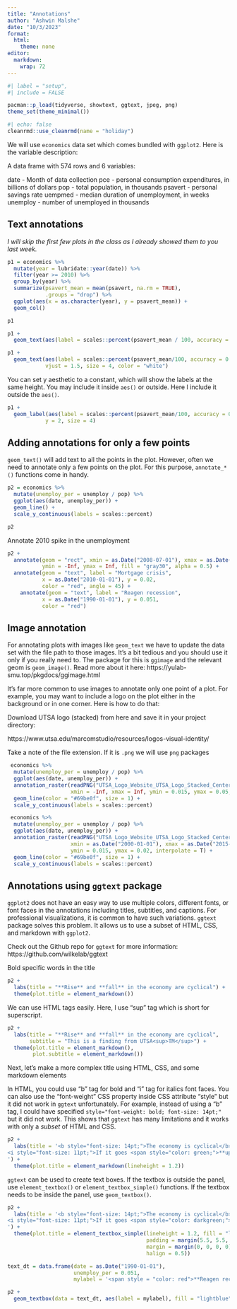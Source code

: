 ```yaml
---
title: "Annotations"
author: "Ashwin Malshe"
date: "10/3/2023"
format:
  html: 
    theme: none
editor: 
  markdown: 
    wrap: 72
---
```


```r
#| label = "setup",
#| include = FALSE

pacman::p_load(tidyverse, showtext, ggtext, jpeg, png)
theme_set(theme_minimal())
```

```r
#| echo: false
cleanrmd::use_cleanrmd(name = "holiday")
```

We will use `economics` data set which comes bundled with `ggplot2`.
Here is the variable description:

A data frame with 574 rows and 6 variables:

date - Month of data collection pce - personal consumption expenditures,
in billions of dollars pop - total population, in thousands psavert -
personal savings rate uempmed - median duration of unemployment, in
weeks unemploy - number of unemployed in thousands

## Text annotations

*I will skip the first few plots in the class as I already showed them
to you last week.*

```r
p1 = economics %>% 
  mutate(year = lubridate::year(date)) %>% 
  filter(year >= 2010) %>% 
  group_by(year) %>% 
  summarize(psavert_mean = mean(psavert, na.rm = TRUE),
            .groups = "drop") %>% 
  ggplot(aes(x = as.character(year), y = psavert_mean)) +
  geom_col()

p1
```

```r
p1 +
  geom_text(aes(label = scales::percent(psavert_mean / 100, accuracy = 0.01)))
```

```r
p1 +
  geom_text(aes(label = scales::percent(psavert_mean/100, accuracy = 0.01)),
            vjust = 1.5, size = 4, color = "white")
```

You can set y aesthetic to a constant, which will show the labels at the
same height. You may include it inside `aes()` or outside. Here I
include it outside the `aes()`.

```r
p1 +
  geom_label(aes(label = scales::percent(psavert_mean/100, accuracy = 0.01)), 
            y = 2, size = 4)
```

## Adding annotations for only a few points

`geom_text()` will add text to all the points in the plot. However,
often we need to annotate only a few points on the plot. For this
purpose, `annotate_*()` functions come in handy.

```r
p2 = economics %>% 
  mutate(unemploy_per = unemploy / pop) %>% 
  ggplot(aes(date, unemploy_per)) +
  geom_line() +
  scale_y_continuous(labels = scales::percent)

p2
```

Annotate 2010 spike in the unemployment

```r
p2 +
  annotate(geom = "rect", xmin = as.Date("2008-07-01"), xmax = as.Date("2010-07-01"),
           ymin = -Inf, ymax = Inf, fill = "gray30", alpha = 0.5) +
  annotate(geom = "text", label = "Mortgage crisis", 
           x = as.Date("2010-01-01"), y = 0.02,
           color = "red", angle = 45) +
    annotate(geom = "text", label = "Reagen recession", 
           x = as.Date("1990-01-01"), y = 0.051,
           color = "red") 
```

## Image annotation

For annotating plots with images like `geom_text` we have to update the
data set with the file path to those images. It's a bit tedious and you
should use it only if you really need to. The package for this is
`ggimage` and the relevant geom is `geom_image()`. Read more about it
here: https://yulab-smu.top/pkgdocs/ggimage.html

It's far more common to use images to annotate only one point of a plot.
For example, you may want to include a logo on the plot either in the
background or in one corner. Here is how to do that:

Download UTSA logo (stacked) from here and save it in your project
directory:

https://www.utsa.edu/marcomstudio/resources/logos-visual-identity/

Take a note of the file extension. If it is `.png` we will use `png`
packages

```r
 economics %>% 
  mutate(unemploy_per = unemploy / pop) %>% 
  ggplot(aes(date, unemploy_per)) +
  annotation_raster(readPNG("UTSA_Logo_Website_UTSA_Logo_Stacked_Center.png"),
                    xmin = -Inf, xmax = Inf, ymin = 0.015, ymax = 0.05, interpolate = T) +
  geom_line(color = "#69be0f", size = 1) +
  scale_y_continuous(labels = scales::percent)

```

```r
 economics %>% 
  mutate(unemploy_per = unemploy / pop) %>% 
  ggplot(aes(date, unemploy_per)) +
  annotation_raster(readPNG("UTSA_Logo_Website_UTSA_Logo_Stacked_Center.png"),
                    xmin = as.Date("2000-01-01"), xmax = as.Date("2015-01-01"), 
                    ymin = 0.015, ymax = 0.02, interpolate = T) +
  geom_line(color = "#69be0f", size = 1) +
  scale_y_continuous(labels = scales::percent)

```

## Annotations using `ggtext` package

`ggplot2` does not have an easy way to use multiple colors, different
fonts, or font faces in the annotations including titles, subtitles, and
captions. For professional visualizations, it is common to have such
variations. `ggtext` package solves this problem. It allows us to use a
subset of HTML, CSS, and markdown with `ggplot2`.

Check out the Github repo for `ggtext` for more information:
https://github.com/wilkelab/ggtext

Bold specific words in the title

```r
p2 +
  labs(title = "**Rise** and **fall** in the economy are cyclical") +
  theme(plot.title = element_markdown())

```

We can use HTML tags easily. Here, I use "sup" tag which is short for
superscript.

```r
p2 +
  labs(title = "**Rise** and **fall** in the economy are cyclical",
       subtitle = "This is a finding from UTSA<sup>TM</sup>") +
  theme(plot.title = element_markdown(),
        plot.subtitle = element_markdown())
```

Next, let's make a more complex title using HTML, CSS, and some markdown
elements

In HTML, you could use "b" tag for bold and "i" tag for italics font
faces. You can also use the "font-weight" CSS property inside CSS
attribute "style" but it did not work in `ggtext` unfortunately. For
example, instead of using a "b" tag, I could have specified
`style="font-weight: bold; font-size: 14pt;"` but it did not work. This
shows that `ggtext` has many limitations and it works with only a
*subset* of HTML and CSS.

```r
p2 +
  labs(title = '<b style="font-size: 14pt;">The economy is cyclical</b><br>
<i style="font-size: 11pt;">If it goes <span style="color: green;">**up**</span>, it is almost certain that it will come <span style="color: red;">**down**</span></i>
') +
  theme(plot.title = element_markdown(lineheight = 1.2))
```

`ggtext` can be used to create text boxes. If the textbox is outside the
panel, use `element_textbox()` or `element_textbox_simple()` functions.
If the textbox needs to be inside the panel, use `geom_textbox()`.

```r
p2 +
  labs(title = '<b style="font-size: 14pt;">The economy is cyclical</b><br>
<i style="font-size: 11pt;">If it goes <span style="color: darkgreen;">**up**</span>, it is almost certain that it will come <span style="color: red;">**down**</span></i>
') +
  theme(plot.title = element_textbox_simple(lineheight = 1.2, fill = "lightsteelblue1",
                                            padding = margin(5.5, 5.5, 5.5, 5.5),
                                            margin = margin(0, 0, 0, 0),
                                            halign = 0.5))
```

```r

text_dt = data.frame(date = as.Date("1990-01-01"), 
                     unemploy_per = 0.051, 
                     mylabel = '<span style = "color: red">**Reagen recession** </span>')

p2 +
  geom_textbox(data = text_dt, aes(label = mylabel), fill = "lightblue")

```

